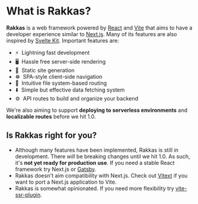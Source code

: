 # What is Rakkas?

**Rakkas** is a web framework powered by [React](https://reactjs.org) and [Vite](https://vitejs.dev) that aims to have a developer experience similar to [Next.js](https://nextjs.org). Many of its features are also inspired by [Svelte Kit](https://kit.svelte.dev). Important features are:

- ⚡&nbsp; Lightning fast development
- 🖥️&nbsp; Hassle free server-side rendering
- 📄&nbsp; Static site generation
- ☸️&nbsp; SPA-style client-side navigation
- 📁&nbsp; Intuitive file system-based routing
- ⬇️&nbsp; Simple but effective data fetching system
- ⚙️&nbsp; API routes to build and organize your backend

We're also aiming to support **deploying to serverless environments** and **localizable routes** before we hit 1.0.

## Is Rakkas right for you?

- Although many features have been implemented, Rakkas is still in development. There _will_ be breaking changes until we hit 1.0. As such, it's **not yet ready for production use**. If you need a stable React framework try Next.js or [Gatsby](https://www.gatsbyjs.com/).
- Rakkas doesn't aim compatibility with Next.js. Check out [Vitext](https://github.com/Aslemammad/vitext) if you want to port a Next.js application to Vite.
- Rakkas is somewhat opinionated. If you need more flexibility try [vite-ssr-plugin](https://vite-plugin-ssr.com/).
